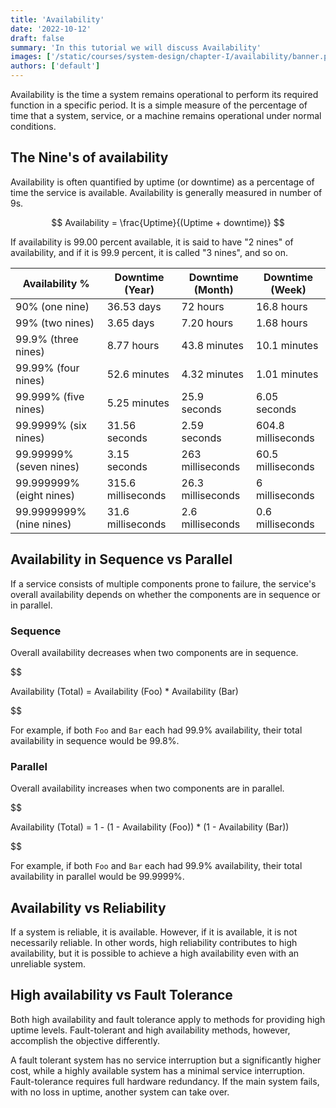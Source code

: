 ```yaml
---
title: 'Availability'
date: '2022-10-12'
draft: false
summary: 'In this tutorial we will discuss Availability'
images: ['/static/courses/system-design/chapter-I/availability/banner.png']
authors: ['default']
---
```


Availability is the time a system remains operational to perform its required function in a specific period. It is a simple measure of the percentage of time that a system, service, or a machine remains operational under normal conditions.

## The Nine's of availability

Availability is often quantified by uptime (or downtime) as a percentage of time the service is available. Availability is generally measured in number of 9s.

$$
Availability = \frac{Uptime}{(Uptime + downtime)}
$$

If availability is 99.00 percent available, it is said to have "2 nines" of availability, and if it is 99.9 percent, it is called "3 nines", and so on.

| Availability %           | Downtime (Year)    | Downtime (Month)  | Downtime (Week)    |
| ------------------------ | ------------------ | ----------------- | ------------------ |
| 90% (one nine)           | 36.53 days         | 72 hours          | 16.8 hours         |
| 99% (two nines)          | 3.65 days          | 7.20 hours        | 1.68 hours         |
| 99.9% (three nines)      | 8.77 hours         | 43.8 minutes      | 10.1 minutes       |
| 99.99% (four nines)      | 52.6 minutes       | 4.32 minutes      | 1.01 minutes       |
| 99.999% (five nines)     | 5.25 minutes       | 25.9 seconds      | 6.05 seconds       |
| 99.9999% (six nines)     | 31.56 seconds      | 2.59 seconds      | 604.8 milliseconds |
| 99.99999% (seven nines)  | 3.15 seconds       | 263 milliseconds  | 60.5 milliseconds  |
| 99.999999% (eight nines) | 315.6 milliseconds | 26.3 milliseconds | 6 milliseconds     |
| 99.9999999% (nine nines) | 31.6 milliseconds  | 2.6 milliseconds  | 0.6 milliseconds   |

## Availability in Sequence vs Parallel

If a service consists of multiple components prone to failure, the service's overall availability depends on whether the components are in sequence or in parallel.

### Sequence

Overall availability decreases when two components are in sequence.

$$

Availability (Total) = Availability (Foo) * Availability (Bar)


$$

For example, if both `Foo` and `Bar` each had 99.9% availability, their total availability in sequence would be 99.8%.

### Parallel

Overall availability increases when two components are in parallel.

$$

Availability (Total) = 1 - (1 - Availability (Foo)) * (1 - Availability (Bar))


$$

For example, if both `Foo` and `Bar` each had 99.9% availability, their total availability in parallel would be 99.9999%.

## Availability vs Reliability

If a system is reliable, it is available. However, if it is available, it is not necessarily reliable. In other words, high reliability contributes to high availability, but it is possible to achieve a high availability even with an unreliable system.

## High availability vs Fault Tolerance

Both high availability and fault tolerance apply to methods for providing high uptime levels. Fault-tolerant and high availability methods, however, accomplish the objective differently.

A fault tolerant system has no service interruption but a significantly higher cost, while a highly available system has a minimal service interruption. Fault-tolerance requires full hardware redundancy. If the main system fails, with no loss in uptime, another system can take over.
